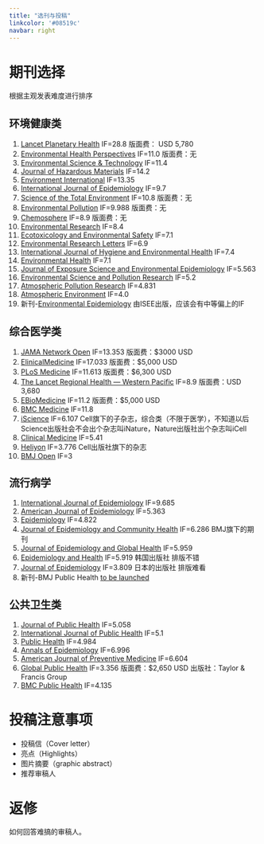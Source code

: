 ---
title: "选刊与投稿"
linkcolor: '#08519c'
navbar: right
---

# 期刊选择

根据主观发表难度进行排序

## 环境健康类

1. [Lancet Planetary Health](https://www.thelancet.com/journals/lanplh/home) IF=28.8 版面费：	USD 5,780
2. [Environmental Health Perspectives](https://ehp.niehs.nih.gov/) IF=11.0  版面费：无
2. [Environmental Science & Technology](https://pubs.acs.org/journal/esthag) IF=11.4
3. [Journal of Hazardous Materials](https://www.sciencedirect.com/journal/journal-of-hazardous-materials) IF=14.2
4. [Environment International](https://www.sciencedirect.com/journal/environment-international) IF=13.35
5. [International Journal of Epidemiology](https://academic.oup.com/ije) IF=9.7
6. [Science of the Total Environment](https://www.sciencedirect.com/journal/science-of-the-total-environment) IF=10.8 版面费：无
7. [Environmental Pollution](https://www.sciencedirect.com/journal/environmental-pollution) IF=9.988 版面费：无
8. [Chemosphere](https://www.sciencedirect.com/journal/chemosphere) IF=8.9 版面费：无
9. [Environmental Research](https://www.sciencedirect.com/journal/environmental-research) IF=8.4
10. [Ecotoxicology and Environmental Safety](https://www.sciencedirect.com/journal/ecotoxicology-and-environmental-safety) IF=7.1
11. [Environmental Research Letters](https://iopscience.iop.org/journal/1748-9326) IF=6.9
12. [International Journal of Hygiene and Environmental Health](https://www.sciencedirect.com/journal/international-journal-of-hygiene-and-environmental-health) IF=7.4
12. [Environmental Health](https://ehjournal.biomedcentral.com/) IF=7.1
12. [Journal of Exposure Science and Environmental Epidemiology](https://www.nature.com/jes/) IF=5.563
13. [Environmental Science and Pollution Research](https://www.springer.com/journal/11356) IF=5.2
13. [Atmospheric Pollution Research](https://www.sciencedirect.com/journal/atmospheric-pollution-research) IF=4.831
12. [Atmospheric Environment](https://www.sciencedirect.com/journal/atmospheric-environment) IF=4.0
14. 新刊-[Environmental Epidemiology](https://journals.lww.com/environepidem/pages/default.aspx) 由ISEE出版，应该会有中等偏上的IF

## 综合医学类

1. [JAMA Network Open](https://jamanetwork.com/journals/jamanetworkopen) IF=13.353 版面费：$3000 USD
2. [ElinicalMedicine](https://www.thelancet.com/journals/eclinm/home) IF=17.033 版面费：$5,000 USD
3. [PLoS Medicine](https://journals.plos.org/plosmedicine/) IF=11.613 版面费：$6,300 USD
3. [The Lancet Regional Health — Western Pacific](https://www.thelancet.com/lanwpc/about) IF=8.9 版面费：USD 3,680
3. [EBioMedicine](https://www.thelancet.com/journals/ebiom/home) IF=11.2 版面费：$5,000 USD
4. [BMC Medicine](https://bmcmedicine.biomedcentral.com/) IF=11.8
5. [iScience](https://www.cell.com/iscience/home) IF=6.107 Cell旗下的子杂志，综合类（不限于医学），不知道以后Science出版社会不会出个杂志叫iNature，Nature出版社出个杂志叫iCell
5. [Clinical Medicine](https://www.rcpjournals.org/content/clinmedicine) IF=5.41
5. [Heliyon](https://www.cell.com/heliyon/home) IF=3.776 Cell出版社旗下的杂志
5. [BMJ Open](https://bmjopen.bmj.com/) IF=3

## 流行病学

1. [International Journal of Epidemiology](https://academic.oup.com/ije) IF=9.685
4. [American Journal of Epidemiology](https://academic.oup.com/aje) IF=5.363
1. [Epidemiology](https://journals.lww.com/epidem/pages/default.aspx) IF=4.822
1. [Journal of Epidemiology and Community Health](https://jech.bmj.com/) IF=6.286 BMJ旗下的期刊
2. [Journal of Epidemiology and Global Health](https://www.springer.com/journal/44197) IF=5.959 
3. [Epidemiology and Health](https://www.e-epih.org/) IF=5.919 韩国出版社 排版不错
1. [Journal of Epidemiology](https://www.jstage.jst.go.jp/browse/jea) IF=3.809 日本的出版社 排版难看
4. 新刊-BMJ Public Health [to be launched]()

## 公共卫生类

1. [Journal of Public Health](https://academic.oup.com/jpubhealth) IF=5.058
2. [International Journal of Public Health](https://www.ssph-journal.org/journals/international-journal-of-public-health) IF=5.1
3. [Public Health](https://www.sciencedirect.com/journal/public-health) IF=4.984
3. [Annals of Epidemiology](https://www.sciencedirect.com/journal/annals-of-epidemiology) IF=6.996
3. [American Journal of Preventive Medicine](https://www.ajpmonline.org/) IF=6.604
3. [Global Public Health](https://journals.plos.org/globalpublichealth/) IF=3.356 版面费：$2,650 USD 出版社：Taylor & Francis Group
2. [BMC Public Health](https://bmcpublichealth.biomedcentral.com/) IF=4.135

# 投稿注意事项

- 投稿信（Cover letter）
- 亮点（Highlights）
- 图片摘要（graphic abstract）
- 推荐审稿人

# 返修

如何回答难搞的审稿人。










